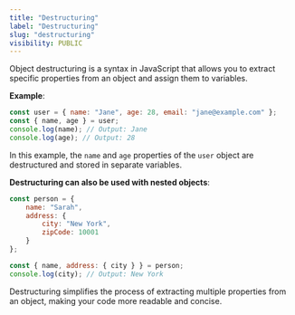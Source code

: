 ```yaml
---
title: "Destructuring"
label: "Destructuring"
slug: "destructuring"
visibility: PUBLIC
---
```


Object destructuring is a syntax in JavaScript that allows you to extract specific properties from an object and assign them to variables.

**Example**:
```js
const user = { name: "Jane", age: 28, email: "jane@example.com" };
const { name, age } = user;
console.log(name); // Output: Jane
console.log(age); // Output: 28
```
In this example, the `name` and `age` properties of the `user` object are destructured and stored in separate variables.

**Destructuring can also be used with nested objects**:
```js
const person = {
    name: "Sarah",
    address: {
        city: "New York",
        zipCode: 10001
    }
};

const { name, address: { city } } = person;
console.log(city); // Output: New York
```
Destructuring simplifies the process of extracting multiple properties from an object, making your code more readable and concise.

